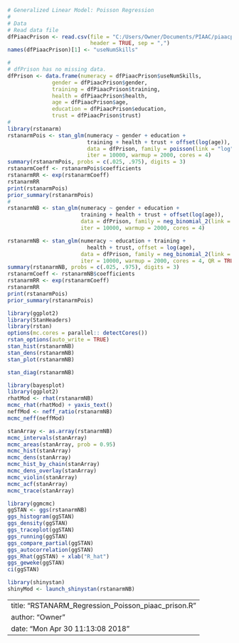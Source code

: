 
```r
# Generalized Linear Model: Poisson Regression
#
# Data
# Read data file
dfPiaacPrison <- read.csv(file = "C:/Users/Owner/Documents/PIAAC/piaacprison9var.csv",
                          header = TRUE, sep = ",")
names(dfPiaacPrison)[1] <- "useNumSkills"

#
# dfPrison has no missing data.
dfPrison <- data.frame(numeracy = dfPiaacPrison$useNumSkills,
              gender = dfPiaacPrison$gender,
              training = dfPiaacPrison$training,
              health = dfPiaacPrison$health,
              age = dfPiaacPrison$age,
              education = dfPiaacPrison$education,
              trust = dfPiaacPrison$trust)
#
library(rstanarm)
rstanarmPois <- stan_glm(numeracy ~ gender + education +
                         training + health + trust + offset(log(age)), 
                         data = dfPrison, family = poisson(link = "log"), 
                         iter = 10000, warmup = 2000, cores = 4)
summary(rstanarmPois, probs = c(.025, .975), digits = 3)
rstanarmCoeff <- rstanarmPois$coefficients
rstanarmRR <- exp(rstanarmCoeff)
rstanarmRR
print(rstanarmPois)
prior_summary(rstanarmPois)
#
rstanarmNB <- stan_glm(numeracy ~ gender + education +
                       training + health + trust + offset(log(age)), 
                       data = dfPrison, family = neg_binomial_2(link = "log"), 
                       iter = 10000, warmup = 2000, cores = 4)

rstanarmNB <- stan_glm(numeracy ~ education + training +
                         health + trust, offset = log(age), 
                       data = dfPrison, family = neg_binomial_2(link = "log"), 
                       iter = 10000, warmup = 2000, cores = 4, QR = TRUE)
summary(rstanarmNB, probs = c(.025, .975), digits = 3)
rstanarmCoeff <- rstanarmNB$coefficients
rstanarmRR <- exp(rstanarmCoeff)
rstanarmRR
print(rstanarmPois)
prior_summary(rstanarmPois)

library(ggplot2)
library(StanHeaders)
library(rstan)
options(mc.cores = parallel:: detectCores())
rstan_options(auto_write = TRUE)
stan_hist(rstanarmNB)
stan_dens(rstanarmNB)
stan_plot(rstanarmNB)

stan_diag(rstanarmNB)

library(bayesplot)
library(ggplot2)
rhatMod <- rhat(rstanarmNB)
mcmc_rhat(rhatMod) + yaxis_text()
neffMod <- neff_ratio(rstanarmNB)
mcmc_neff(neffMod)

stanArray <- as.array(rstanarmNB)
mcmc_intervals(stanArray)
mcmc_areas(stanArray, prob = 0.95)
mcmc_hist(stanArray)
mcmc_dens(stanArray)
mcmc_hist_by_chain(stanArray)
mcmc_dens_overlay(stanArray)
mcmc_violin(stanArray)
mcmc_acf(stanArray)
mcmc_trace(stanArray)

library(ggmcmc)
ggSTAN <- ggs(rstanarmNB)
ggs_histogram(ggSTAN)
ggs_density(ggSTAN)
ggs_traceplot(ggSTAN)
ggs_running(ggSTAN)
ggs_compare_partial(ggSTAN)
ggs_autocorrelation(ggSTAN)
ggs_Rhat(ggSTAN) + xlab("R_hat")
ggs_geweke(ggSTAN)
ci(ggSTAN)

library(shinystan)
shinyMod <- launch_shinystan(rstanarmNB)
```


---
title: "RSTANARM_Regression_Poisson_piaac_prison.R"
author: "Owner"
date: "Mon Apr 30 11:13:08 2018"
---
